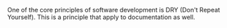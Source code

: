One of the core principles of software development is DRY (Don't Repeat
Yourself). This is a principle that apply to documentation as
well.
